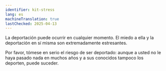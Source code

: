 ```yaml
---
identifier: kit-stress
lang: es
machineTranslation: true
lastChecked: 2025-04-13
---
```

La deportación puede ocurrir en cualquier momento. El miedo a ella y la deportación en sí misma son extremadamente estresantes.

<BlockBox identifier="stress">
    <Block identifier="stress" collection="flyers" />
</BlockBox>

Por favor, tómese en serio el riesgo de ser deportado: aunque a usted no le haya pasado nada en muchos años y a sus conocidos tampoco los deporten, puede suceder.
